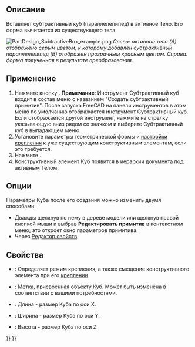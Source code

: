 <languages/>

<div class="mw-translate-fuzzy">
{{Docnav/ru
|[[PartDesign_CompPrimitiveSubtractive/ru|Создать субтрактивный примитив]]
|[[PartDesign_SubtractiveCylinder/ru|Субтрактивный цилиндр]]
|[[PartDesign_Workbench/ru|Верстак PartDesign]]
|IconL=PartDesign_CompPrimitiveSubtractive.png
|IconR=PartDesign_SubtractiveCylinder.svg
|IconC=Workbench_PartDesign.svg
}}
</div>

{{GuiCommand/ru
|Name/ru=Субтрактивный куб (параллелепипед)
|Name=PartDesign_SubtractiveBox
|MenuLocation=Part Design → Создать субтрактивный примитив → Субтрактивный куб (параллелепипед)
|Workbenches=[[PartDesign_Workbench/ru|PartDesign]]
|Version=0.17
|SeeAlso=[[PartDesign_CompPrimitiveSubtractive/ru|Создать субтрактивный примитив]], [[PartDesign_AdditiveBox/ru|Аддитивный куб (параллелепипед)]]
}}

<span id="Description"></span>
==Описание==

Вставляет субтрактивный куб (параллелепипед) в активное Тело. Его форма вычитается из существующего тела.

[[File:PartDesign_SubtractiveBox_example.png|none]]
''Слева: активное тело (A) отображено серым цветом, к которому добавлен субтрактивный параллелепипед (B) отображен прозрачным красным цветом. Справа: форма полученная в результате преобразования.''

<span id="Usage"></span>
==Применение==

# Нажмите кнопку {{Button|[[Image:PartDesign SubtractiveBox.svg|24px]] '''Субтрактивный куб'''}}. '''Примечание''': Инструмент Субтрактивный куб входит в состав меню с названием "Создать субтрактивный примитив". После запуска FreeCAD на панели инструментов в этом меню по умолчанию отображается инструмент Субтрактивный куб. Если отображается другой инструмент, нажмите на стрелку указывающую вниз рядом со значком и выберите Субтрактивный куб в выпадающем меню.
# Установите параметры геометрической формы и [[Part_EditAttachment/ru|настройки крепления]] к уже существующим конструктивным элементам, если это требуется.
# Нажмите {{Button|OK}}.
# Конструктивный элемент Куб появится в иерархии документа под активным Телом.

<span id="Options"></span>
==Опции== 

Параметры Куба после его создания можно изменить двумя способами:
* Дважды щелкнув по нему в дереве модели или щелкнув правой кнопкой мыши и выбрав '''Редактировать примитив''' в контекстном меню; это откроет окно параметров примитива.
* Через [[Property_editor/ru|Редактор свойств]].

<span id="Properties"></span>
==Свойства==

* {{PropertyData|Attachment}}: Определяет режим крепления, а также cмещение конструктивного элемента при его [[Part_EditAttachment/ru|креплении]].
* {{PropertyData|Label}}: Метка, присвоенная объекту Куб. Может быть изменена в соответствии с вашими потребностями.
* {{PropertyData|Length}}: Длина - размер Куба по оси X.
* {{PropertyData|Width}}: Ширина - размер Куба по оси Y.
* {{PropertyData|Height}}: Высота - размер Куба по оси Z.


<div class="mw-translate-fuzzy">
{{Docnav/ru
|[[PartDesign_CompPrimitiveSubtractive/ru|Создать субтрактивный примитив]]
|[[PartDesign_SubtractiveCylinder/ru|Субтрактивный цилиндр]]
|[[PartDesign_Workbench/ru|Верстак PartDesign]]
|IconL=PartDesign_CompPrimitiveSubtractive.png
|IconR=PartDesign_SubtractiveCylinder.svg
|IconC=Workbench_PartDesign.svg
}}
</div>

{{PartDesign_Tools_navi{{#translation:}}}}
{{Userdocnavi{{#translation:}}}}